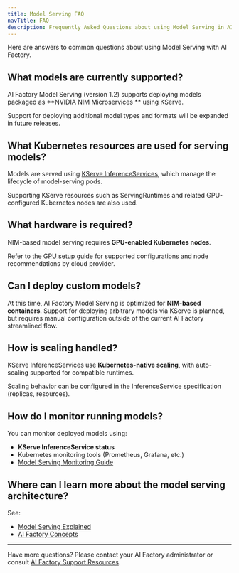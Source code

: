 ```yaml
---
title: Model Serving FAQ
navTitle: FAQ
description: Frequently Asked Questions about using Model Serving in AI Factory with KServe.
---
```


Here are answers to common questions about using Model Serving with AI Factory.

## What models are currently supported?

AI Factory Model Serving (version 1.2) supports deploying models packaged as **NVIDIA NIM Microservices ** using KServe.

Support for deploying additional model types and formats will be expanded in future releases.

## What Kubernetes resources are used for serving models?

Models are served using [KServe InferenceServices](https://kserve.github.io/website/), which manage the lifecycle of model-serving pods.

Supporting KServe resources such as ServingRuntimes and related GPU-configured Kubernetes nodes are also used.

## What hardware is required?

NIM-based model serving requires **GPU-enabled Kubernetes nodes**.

Refer to the [GPU setup guide](../model-serving/update-gpu-resources) for supported configurations and node recommendations by cloud provider.

## Can I deploy custom models?

At this time, AI Factory Model Serving is optimized for **NIM-based containers**. Support for deploying arbitrary models via KServe is planned, but requires manual configuration outside of the current AI Factory streamlined flow.

## How is scaling handled?

KServe InferenceServices use **Kubernetes-native scaling**, with auto-scaling supported for compatible runtimes.

Scaling behavior can be configured in the InferenceService specification (replicas, resources).

## How do I monitor running models?

You can monitor deployed models using:

-   **KServe InferenceService status**
-   Kubernetes monitoring tools (Prometheus, Grafana, etc.)
-   [Model Serving Monitoring Guide](./monitor-inferenceservice)

## Where can I learn more about the model serving architecture?

See:

-   [Model Serving Explained](/edb-postgres-ai/1.2/ai-factory/learn/explained/model-serving-explained/)
-   [AI Factory Concepts](/edb-postgres-ai/1.2/ai-factory/learn/explained/ai-factory-concepts/#model-serving-and-inference)

* * *

Have more questions? Please contact your AI Factory administrator or consult [AI Factory Support Resources](../..).
